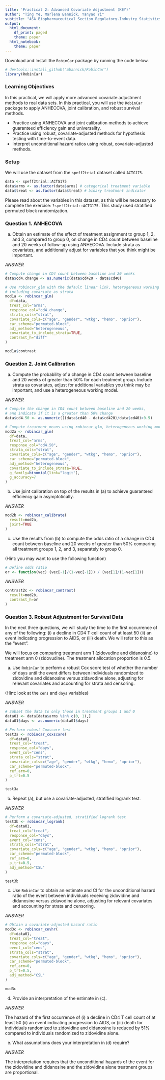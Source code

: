```yaml
---
title: 'Practical 2: Advanced Covariate Adjustment (KEY)'
author: "Ting Ye, Marlena Bannick, Yanyao Yi"
subtitle: "ASA Biopharmaceutical Section Regulatory-Industry Statistics Workshop"
output:
  html_document:
    df_print: paged
    theme: paper
  html_notebook:
    theme: paper
---
```


Download and Install the `RobinCar` package by running the code below.

```r
# devtools::install_github("mbannick/RobinCar")
library(RobinCar)
```

### Learning Objectives

In this practical, we will apply more advanced covariate adjustment methods to real data sets. In this practical, you will use the `RobinCar` package to apply ANHECOVA, joint calibration, and robust survival methods.

* Practice using ANHECOVA and joint calibration methods to achieve guaranteed efficiency gain and universality.
* Practice using robust, covariate-adjusted methods for hypothesis testing with time-to-event data.
* Interpret unconditional hazard ratios using robust, covariate-adjusted methods.

### Setup

We will use the dataset from the `speff2trial` dataset called `ACTG175`.

```r
data <- speff2trial::ACTG175
data$arms <- as.factor(data$arms) # categorical treatment variable
data$treat <- as.factor(data$treat) # binary treatment indicator
```

Please read about the variables in this dataset, as this will be necessary to complete the exercise: `?speff2trial::ACTG175`. This study used stratified permuted block randomization.

### Question 1. ANHECOVA

(a) Obtain an estimate of the effect of treatment assignment to group 1, 2, and 3, compared to group 0, on change in CD4 count between baseline and 20 weeks of follow-up using ANHECOVA. Include strata as covariates, and additionally adjust for variables that you think might be important.

*ANSWER*
```r
# Compute change in CD4 count between baseline and 20 weeks
data$cd4.change <- as.numeric(data$cd420 - data$cd40)

# Use robincar_glm with the default linear link, heterogeneous working model,
# including covariate as strata
mod1a <- robincar_glm(
  df=data,
  treat_col="arms",
  response_col="cd4.change",
  strata_cols="strat",
  covariate_cols=c("age", "gender", "wtkg", "hemo", "oprior"),
  car_scheme="permuted-block",
  adj_method="heterogeneous",
  covariate_to_include_strata=TRUE,
  contrast_h="diff"
)

mod1a$contrast
```

### Question 2. Joint Calibration

(a) Compute the probability of a change in CD4 count between baseline and 20 weeks of greater than 50% for each treatment group. Include strata as covariates, adjust for additional variables you think may be important, and use a heterogeneous working model.

*ANSWER*
```r
# Compute the change in CD4 count between baseline and 20 weeks,
# and indicate if it is a greater than 50% change
data$cd4.50 <- as.numeric(((data$cd40 - data$cd420)/data$cd40)>0.5)

# Compute treatment means using robincar_glm, heterogeneous working model
mod2a <- robincar_glm(
  df=data,
  treat_col="arms",
  response_col="cd4.50",
  strata_cols="strat",
  covariate_cols=c("age", "gender", "wtkg", "hemo", "oprior"),
  car_scheme="permuted-block",
  adj_method="heterogeneous",
  covariate_to_include_strata=TRUE,
  g_family=binomial(link="logit"),
  g_accuracy=7
)
```

(b) Use joint calibration on top of the results in (a) to achieve guaranteed efficiency gain asymptotically.

*ANSWER*
```r
mod2b <- robincar_calibrate(
  result=mod2a,
  joint=TRUE
)
```

(c) Use the results from (b) to compute the odds ratio of a change in CD4 count between baseline and 20 weeks of greater than 50% comparing all treatment groups 1, 2, and 3, separately to group 0.

(Hint: you may want to use the following function)

```r
# Define odds ratio
or <- function(vec) (vec[-1]/(1-vec[-1])) / (vec[1]/(1-vec[1]))
```

*ANSWER*
```r
contrast2c <- robincar_contrast(
  result=mod2b,
  contrast_h=or
)
```

### Question 3. Robust Adjustment for Survival Data

In the next three questions, we will study the time to the first occurrence of any of the following: (i) a decline in CD4 T cell count of at least 50 (ii) an event indicating progression to AIDS, or (iii) death. We will refer to this as the "event".

We will focus on comparing treatment arm 1 (zidovudine and didanosine) to treatment arm 0 (zidovudine). The treatment allocation proportion is 0.5.

(a) Use `RobinCar` to perform a robust Cox score test of whether the number of days until the event differs between individuals randomized to zidovidine and didanosine versus zidavodine alone, adjusting for relevant covariates and accounting for strata and censoring.

(Hint: look at the `cens` and `days` variables)

*ANSWER*
```r
# Subset the data to only those in treatment groups 1 and 0
data01 <- data[data$arms %in% c(0, 1),]
data01$days <- as.numeric(data01$days)

# Perform robust Coxscore test
test3a <- robincar_coxscore(
  df=data01,
  treat_col="treat",
  response_col="days",
  event_col="cens",
  strata_cols="strat",
  covariate_cols=c("age", "gender", "wtkg", "hemo", "oprior"),
  car_scheme="permuted-block",
  ref_arm=0,
  p_trt=0.5
)

test3a
```

(b) Repeat (a), but use a covariate-adjusted, stratified logrank test.

*ANSWER*
```r
# Perform a covariate-adjusted, stratified logrank test
test3b <- robincar_logrank(
  df=data01,
  treat_col="treat",
  response_col="days",
  event_col="cens",
  strata_cols="strat",
  covariate_cols=c("age", "gender", "wtkg", "hemo", "oprior"),
  car_scheme="permuted-block",
  ref_arm=0,
  p_trt=0.5,
  adj_method="CSL"
)

test3b
```

(c) Use `RobinCar` to obtain an estimate and CI for the unconditional hazard ratio of the event between individuals receiving zidovidine and didanosine versus zidavodine alone, adjusting for relevant covariates and accounting for strata and censoring.

*ANSWER*
```r
# Obtain a covariate-adjusted hazard ratio
mod3c <- robincar_covhr(
  df=data01,
  treat_col="treat",
  response_col="days",
  event_col="cens",
  strata_cols="strat",
  covariate_cols=c("age", "gender", "wtkg", "hemo", "oprior"),
  car_scheme="permuted-block",
  ref_arm=0,
  p_trt=0.5,
  adj_method="CSL"
)

mod3c
```

(d) Provide an interpretation of the estimate in (c).

*ANSWER*

The hazard of the first occurrence of (i) a decline in CD4 T cell count of at least 50 (ii) an event indicating progression to AIDS, or (iii) death for individuals randomized to zidovidine and didanosine is reduced by 51% compared to individuals randomized to zidovidine alone.

(e) What assumptions does your interpretation in (d) require?

*ANSWER*

The interpretation requires that the unconditional hazards of the event for the zidovidine and didanosine and the zidovidine alone treatment groups are proportional.
